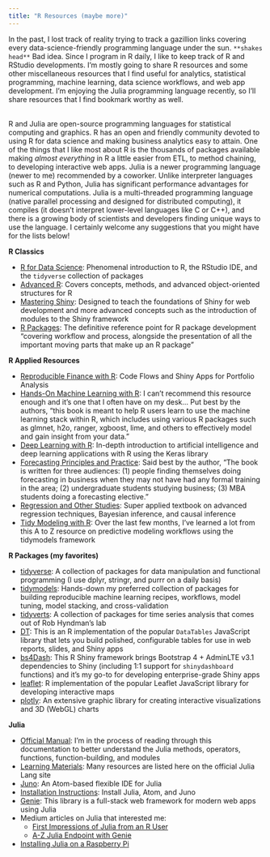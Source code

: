 ```yaml
---
title: "R Resources (maybe more)"
---
```


In the past, I lost track of reality trying to track a gazillion links covering every data-science-friendly programming language under the sun. `**shakes head**` Bad idea. Since I program in R daily, I like to keep track of R and RStudio developments. I'm mostly going to share R resources and some other miscellaneous resources that I find useful for analytics, statistical programming, machine learning, data science workflows, and web app development. I'm enjoying the Julia programming language recently, so I'll share resources that I find bookmark worthy as well.<br><br>

R and Julia are open-source programming languages for statistical computing and graphics. R has an open and friendly community devoted to using R for data science and making business analytics easy to attain. One of the things that I like most about R is the thousands of packages available making *almost everything* in R a little easier from ETL, to method chaining, to developing interactive web apps. Julia is a newer programming language (newer to me) recommended by a coworker. Unlike interpreter languages such as R and Python, Julia has significant performance advantages for numerical computations. Julia is a multi-threaded programming language (native parallel processing and designed for distributed computing), it compiles (it doesn't interpret lower-level languages like C or C++), and there is a growing body of scientists and developers finding unique ways to use the language. I certainly welcome any suggestions that you might have for the lists below!

**R Classics**

-   [R for Data Science](https://r4ds.had.co.nz/): Phenomenal introduction to R, the RStudio IDE, and the `tidyverse` collection of packages
-   [Advanced R](https://adv-r.hadley.nz/): Covers concepts, methods, and advanced object-oriented structures for R
-   [Mastering Shiny](https://mastering-shiny.org/): Designed to teach the foundations of Shiny for web development and more advanced concepts such as the introduction of modules to the Shiny framework
-   [R Packages](https://r-pkgs.org/): The definitive reference point for R package development "covering workflow and process, alongside the presentation of all the important moving parts that make up an R package"

**R Applied Resources**

-   [Reproducible Finance with R](http://www.reproduciblefinance.com/start-here/): Code Flows and Shiny Apps for Portfolio Analysis
-   [Hands-On Machine Learning with R](https://bradleyboehmke.github.io/HOML/): I can't recommend this resource enough and it's one that I often have on my desk... Put best by the authors, "this book is meant to help R users learn to use the machine learning stack within R, which includes using various R packages such as glmnet, h2o, ranger, xgboost, lime, and others to effectively model and gain insight from your data."
-   [Deep Learning with R](https://www.manning.com/books/deep-learning-with-r): In-depth introduction to artificial intelligence and deep learning applications with R using the Keras library
-   [Forecasting Principles and Practice](https://otexts.com/fpp3/): Said best by the author, "The book is written for three audiences: (1) people finding themselves doing forecasting in business when they may not have had any formal training in the area; (2) undergraduate students studying business; (3) MBA students doing a forecasting elective."
-   [Regression and Other Studies](https://www.cambridge.org/core/books/regression-and-other-stories/DD20DD6C9057118581076E54E40C372C): Super applied textbook on advanced regression techniques, Bayesian inference, and causal inference
-   [Tidy Modeling with R](https://www.tmwr.org/): Over the last few months, I've learned a lot from this A to Z resource on predictive modeling workflows using the tidymodels framework

**R Packages (my favorites)**

-   [tidyverse](https://www.tidyverse.org/): A collection of packages for data manipulation and functional programming (I use dplyr, stringr, and purrr on a daily basis)
-   [tidymodels](https://www.tidymodels.org/): Hands-down my preferred collection of packages for building reproducible machine learning recipes, workflows, model tuning, model stacking, and cross-validation
-   [tidyverts](https://tidyverts.org/): A collection of packages for time series analysis that comes out of Rob Hyndman's lab
-   [DT](https://rstudio.github.io/DT/): This is an R implementation of the popular `DataTables` JavaScript library that lets you build polished, configurable tables for use in web reports, slides, and Shiny apps
-   [bs4Dash](https://bs4dash.rinterface.com/): This R Shiny framework brings Bootstrap 4 + AdminLTE v3.1 dependencies to Shiny (including 1:1 support for `shinydashboard` functions) and it's my go-to for developing enterprise-grade Shiny apps
-   [leaflet](https://rstudio.github.io/leaflet/): R implementation of the popular Leaflet JavaScript library for developing interactive maps
-   [plotly](https://plotly.com/r/): An extensive graphic library for creating interactive visualizations and 3D (WebGL) charts

**Julia**

-   [Official Manual](https://docs.julialang.org/en/v1/manual/getting-started/): I'm in the process of reading through this documentation to better understand the Julia methods, operators, functions, function-building, and modules
-   [Learning Materials](https://julialang.org/learning/): Many resources are listed here on the official Julia Lang site
-   [Juno](https://junolab.org/): An Atom-based flexible IDE for Julia
-   [Installation Instructions](http://docs.junolab.org/latest/man/installation/): Install Julia, Atom, and Juno
-   [Genie](https://genieframework.com/): This library is a full-stack web framework for modern web apps using Julia
-   Medium articles on Julia that interested me:
    -   [First Impressions of Julia from an R User](https://mdneuzerling.com/post/first-impressions-of-julia-from-an-r-user/)
    -   [A-Z Julia Endpoint with Genie](https://towardsdatascience.com/a-z-julia-endpoint-with-genie-a2e0c2f1c884)
-   [Installing Julia on a Raspberry Pi](https://juliaberry.github.io/)
